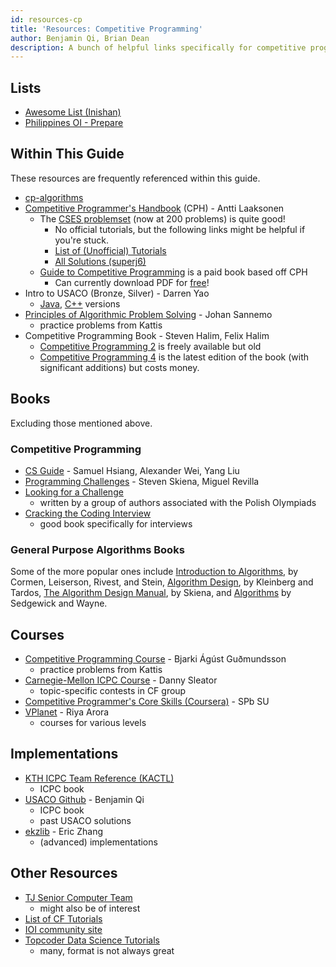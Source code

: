 ```yaml
---
id: resources-cp
title: 'Resources: Competitive Programming'
author: Benjamin Qi, Brian Dean
description: A bunch of helpful links specifically for competitive programming.
---
```


## Lists

- [Awesome List (Inishan)](http://codeforces.com/blog/entry/23054)
- [Philippines OI - Prepare](https://noi.ph/prepare/)

## Within This Guide

These resources are frequently referenced within this guide.

- [cp-algorithms](https://cp-algorithms.com/)
- [Competitive Programmer's Handbook](https://cses.fi/book/book.pdf) (CPH) - Antti Laaksonen
  - The [CSES problemset](https://cses.fi/problemset/) (now at 200 problems) is quite good! 
    - No official tutorials, but the following links might be helpful if you're stuck.
    - [List of (Unofficial) Tutorials](https://codeforces.com/blog/entry/80750?#comment-670697)
    - [All Solutions (superj6)](https://github.com/superj6/CPcode/tree/master/c%2B%2B%20sol/CSES)
  - [Guide to Competitive Programming](https://www.amazon.com/Guide-Competitive-Programming-Algorithms-Undergraduate/dp/3319725467) is a paid book based off CPH
    - Can currently download PDF for [free](https://link.springer.com/book/10.1007/978-3-319-72547-5)!
- Intro to USACO (Bronze, Silver) - Darren Yao
  - [Java](http://darrenyao.com/usacobook/java.pdf), [C++](http://darrenyao.com/usacobook/cpp.pdf) versions
- [Principles of Algorithmic Problem Solving](http://www.csc.kth.se/~jsannemo/slask/main.pdf) - Johan Sannemo
  - practice problems from Kattis
- Competitive Programming Book - Steven Halim, Felix Halim
  - [Competitive Programming 2](https://www.comp.nus.edu.sg/~stevenha/myteaching/competitive_programming/cp2.pdf) is freely available but old
  - [Competitive Programming 4](https://cpbook.net/) is the latest edition of the book (with significant additions) but costs money.

## Books

Excluding those mentioned above.

### Competitive Programming

- [CS Guide](https://github.com/alwayswimmin/cs_guide) - Samuel Hsiang, Alexander Wei, Yang Liu
- [Programming Challenges](http://www.amazon.com/Programming-Challenges-Contest-Training-Computer/dp/0387001638) - Steven Skiena, Miguel Revilla
- [Looking for a Challenge](http://www.lookingforachallengethebook.com/)
  - written by a group of authors associated with the Polish Olympiads
- [Cracking the Coding Interview](http://www.crackingthecodinginterview.com/)
  - good book specifically for interviews

### General Purpose Algorithms Books

Some of the more popular ones include [Introduction to Algorithms](http://mitpress.mit.edu/books/introduction-algorithms), by Cormen, Leiserson, Rivest, and Stein, [Algorithm Design](https://www.amazon.com/Algorithm-Design-Jon-Kleinberg/dp/0321295358), by Kleinberg and Tardos, [The Algorithm Design Manual](http://www.amazon.com/Algorithm-Design-Manual-Steven-Skiena/dp/1848000693), by Skiena, and [Algorithms](http://www.amazon.com/Algorithms-4th-Robert-Sedgewick/dp/032157351X) by Sedgewick and Wayne.

## Courses

- [Competitive Programming Course](https://github.com/SuprDewd/T-414-AFLV) - Bjarki Ágúst Guðmundsson
  - practice problems from Kattis
- [Carnegie-Mellon ICPC Course](https://contest.cs.cmu.edu/295/f17/) - Danny Sleator
  - topic-specific contests in CF group
- [Competitive Programmer's Core Skills (Coursera)](https://www.coursera.org/learn/competitive-programming-core-skills) - SPb SU
- [VPlanet](https://www.vplanetcoding.com/courses) - Riya Arora
  - courses for various levels

<!-- - [Cousera Algorithms Pt 1 (and Pt 2)](https://www.coursera.org/learn/algorithms-part1) - Kevin Wayne, Robert Sedgewick
  - Java (has anyone done this course?) -->

## Implementations

- [KTH ICPC Team Reference (KACTL)](https://github.com/kth-competitive-programming/kactl)
  - ICPC book
- [USACO Github](https://github.com/bqi343/USACO) - Benjamin Qi
  - ICPC book
  - past USACO solutions
- [ekzlib](http://ekzlib.herokuapp.com) - Eric Zhang
  - (advanced) implementations

## Other Resources

- [TJ Senior Computer Team](https://activities.tjhsst.edu/sct/)
  - might also be of interest
- [List of CF Tutorials](http://codeforces.com/blog/entry/57282)
- [IOI community site](https://www.commonlounge.com/community/e4aac00a033a40ec96657906c6e1b43c/main)
- [Topcoder Data Science Tutorials](http://www.topcoder.com/community/data-science/data-science-tutorials/)
  - many, format is not always great


<!-- - some more from TJHSST: -->
<!-- - [TJIOI](https://github.com/tjsct/tjioi-study-guide) (just basics) -->
